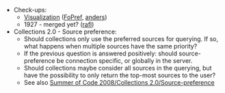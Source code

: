 * Check-ups:
** [[Component:Visualization|Visualization]] ([[User:ypnos|FoPref]], [[User:Anders Gustafsson|anders]])
** <mantis>1927</mantis> - merged yet? ([[User:rafl|rafl]])
* Collections 2.0 - Source preference:
** Should collections only use the preferred sources for querying. If so, what happens when multiple sources have the same priority?
** If the previous question is answered positively: should source-preference be connection specific, or globally in the server.
** Should collections maybe consider all sources in the querying, but have the possibility to only return the top-most sources to the user?
** See also [[Summer of Code 2008/Collections 2.0/Source-preference]]